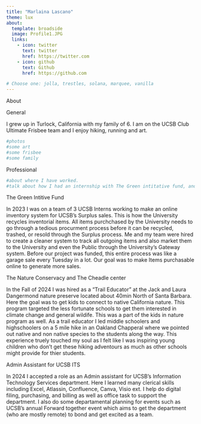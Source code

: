 ```yaml
---
title: "Marlaina Lascano"
theme: lux
about:
  template: broadside
  image: Profile1.JPG
  links:
    - icon: twitter
      text: twitter
      href: https://twitter.com
    - icon: github
      text: Github
      href: https://github.com

# Choose one: jolla, trestles, solana, marquee, vanilla
---
```


About

General

I grew up in Turlock, California with my family of 6. I am on the UCSB Club Ultimate Frisbee team and I enjoy hiking, running and art.

```r
#photos 
#some art
#some frisbee
#some family 

```

Professional

```r
#about where I have worked. 
#talk about how I had an internship with The Green intitative fund, and talk about hte Nature Conservacy and also my admin assistant role at ITS
```

The Green Intitive Fund

In 2023 I was on a team of 3 UCSB Interns working to make an online inventory system for UCSB's Surplus sales. This is how the University recycles inventorial items. All items purchchased by the University needs to go through a tedious procurment process before it can be recycled, trashed, or resold through the Surplus process. Me and my team were hired to create a cleaner system to track all outgoing items and also market them to the University and even the Public through the University's Gateway system. Before our project was funded, this entire process was like a garage sale every Tuesday in a lot. Our goal was to make Items purchasable online to generate more sales.

The Nature Conservacy and The Cheadle center

In the Fall of 2024 I was hired as a "Trail Educator" at the Jack and Laura Dangermond nature preserve located about 40min North of Santa Barbara. Here the goal was to get kids to connect to native California nature. This program targeted the less fortunate schools to get them interested in climate change and general wildife. This was a part of the kids in nature program as well. As a trail educator I led middle schoolers and highschoolers on a 5 mile hike in an Oakland Chapperal where we pointed out native and non native species to the students along the way. This experience truely touched my soul as I felt like I was inspiring young children who don't get these hiking adventours as much as other schools might provide for thier students.

Admin Assistant for UCSB ITS

In 2024 I accepted a role as an Admin assistant for UCSB's Information Technology Services department. Here I learned many clerical skills including Excel, Atlassin, Confluence, Canva, Visio ext. I help do digital filing, purchasing, and billing as well as office task to support the department. I also do some departamental planning for events such as UCSB's annual Forward together event which aims to get the department (who are mostly remote) to bond and get excited as a team.
